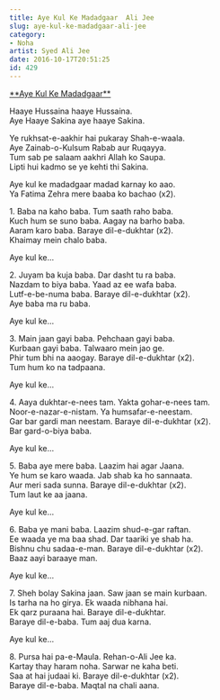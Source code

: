 ```yaml
---
title: Aye Kul Ke Madadgaar  Ali Jee
slug: aye-kul-ke-madadgaar-ali-jee
category: 
- Noha
artist: Syed Ali Jee
date: 2016-10-17T20:51:25
id: 429
---
```


<p><span style="text-decoration: underline;">**Aye Kul Ke Madadgaar**</span></p>
<p>Haaye Hussaina haaye Hussaina.<br />
Aye Haaye Sakina aye haaye Sakina.</p>
<p>Ye rukhsat-e-aakhir hai pukaray Shah-e-waala.<br />
Aye Zainab-o-Kulsum Rabab aur Ruqayya.<br />
Tum sab pe salaam aakhri Allah ko Saupa.<br />
Lipti hui kadmo se ye kehti thi Sakina.</p>
<p>Aye kul ke madadgaar madad karnay ko aao.<br />
Ya Fatima Zehra mere baaba ko bachao (x2).</p>
<p>1. Baba na kaho baba. Tum saath raho baba.<br />
Kuch hum se suno baba. Aagay na barho baba.<br />
Aaram karo baba. Baraye dil-e-dukhtar (x2).<br />
Khaimay mein chalo baba.</p>
<p>Aye kul ke…</p>
<p>2. Juyam ba kuja baba. Dar dasht tu ra baba.<br />
Nazdam to biya baba. Yaad az ee wafa baba.<br />
Lutf-e-be-numa baba. Baraye dil-e-dukhtar (x2).<br />
Aye baba ma ru baba.</p>
<p>Aye kul ke…</p>
<p>3. Main jaan gayi baba. Pehchaan gayi baba.<br />
Kurbaan gayi baba. Talwaaro mein jao ge.<br />
Phir tum bhi na aaogay. Baraye dil-e-dukhtar (x2).<br />
Tum hum ko na tadpaana.</p>
<p>Aye kul ke…</p>
<p>4. Aaya dukhtar-e-nees tam. Yakta gohar-e-nees tam.<br />
Noor-e-nazar-e-nistam. Ya humsafar-e-neestam.<br />
Gar bar gardi man neestam. Baraye dil-e-dukhtar (x2).<br />
Bar gard-o-biya baba.</p>
<p>Aye kul ke…</p>
<p>5. Baba aye mere baba. Laazim hai agar Jaana.<br />
Ye hum se karo waada. Jab shab ka ho sannaata.<br />
Aur meri sada sunna. Baraye dil-e-dukhtar (x2).<br />
Tum laut ke aa jaana.</p>
<p>Aye kul ke…</p>
<p>6. Baba ye mani baba. Laazim shud-e-gar raftan.<br />
Ee waada ye ma baa shad. Dar taariki ye shab ha.<br />
Bishnu chu sadaa-e-man. Baraye dil-e-dukhtar (x2).<br />
Baaz aayi baraaye man.</p>
<p>Aye kul ke…</p>
<p>7. Sheh bolay Sakina jaan. Saw jaan se main kurbaan.<br />
Is tarha na ho girya. Ek waada nibhana hai.<br />
Ek qarz puraana hai. Baraye dil-e-dukhtar.<br />
Baraye dil-e-baba. Tum aaj dua karna.</p>
<p>Aye kul ke…</p>
<p>8. Pursa hai pa-e-Maula. Rehan-o-Ali Jee ka.<br />
Kartay thay haram noha. Sarwar ne kaha beti.<br />
Saa at hai judaai ki. Baraye dil-e-dukhtar (x2).<br />
Baraye dil-e-baba. Maqtal na chali aana.</p>
